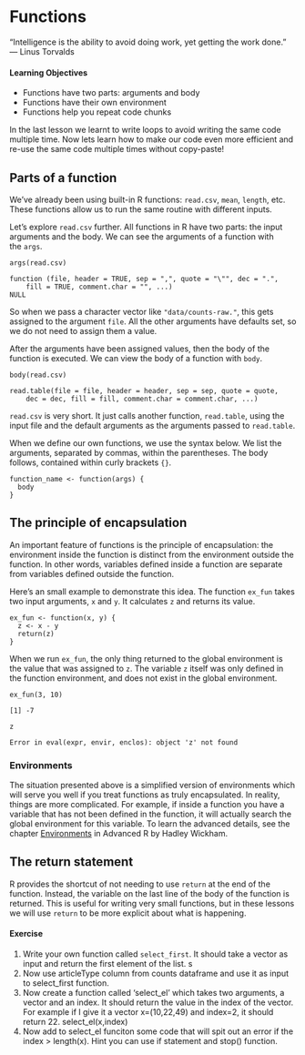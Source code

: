 # Functions

“Intelligence is the ability to avoid doing work, yet getting the work done.”
― Linus Torvalds

<div class="box">
#### Learning Objectives {-}

-   Functions have two parts: arguments and body
-   Functions have their own environment
-   Functions help you repeat code chunks
</div>

In the last lesson we learnt to write loops to avoid writing the same code multiple time. Now lets learn how to make our code even more efficient and re-use the same code multiple times without copy-paste!

## Parts of a function

We've already been using built-in R functions: `read.csv`, `mean`, `length`, etc. These functions allow us to run the same routine with different inputs.

Let's explore `read.csv` further. All functions in R have two parts: the input arguments and the body. We can see the arguments of a function with the `args`.

```
args(read.csv)
```

```
function (file, header = TRUE, sep = ",", quote = "\"", dec = ".", 
    fill = TRUE, comment.char = "", ...) 
NULL
```

So when we pass a character vector like `"data/counts-raw."`, this gets assigned to the argument `file`. All the other arguments have defaults set, so we do not need to assign them a value.

After the arguments have been assigned values, then the body of the function is executed. We can view the body of a function with `body`.

```
body(read.csv)
```

```
read.table(file = file, header = header, sep = sep, quote = quote,
    dec = dec, fill = fill, comment.char = comment.char, ...)

```

`read.csv` is very short. It just calls another function, `read.table`, using the input file and the default arguments as the arguments passed to `read.table`.

When we define our own functions, we use the syntax below. We list the arguments, separated by commas, within the parentheses. The body follows, contained within curly brackets `{}`.

```
function_name <- function(args) {
  body
}
```

## The principle of encapsulation

An important feature of functions is the principle of encapsulation: the environment inside the function is distinct from the environment outside the function. In other words, variables defined inside a function are separate from variables defined outside the function.

Here's an small example to demonstrate this idea. The function `ex_fun` takes two input arguments, `x` and `y`. It calculates `z` and returns its value.

```
ex_fun <- function(x, y) {
  z <- x - y
  return(z)
}
```

When we run `ex_fun`, the only thing returned to the global environment is the value that was assigned to `z`. The variable `z` itself was only defined in the function environment, and does not exist in the global environment.

```
ex_fun(3, 10)
```

```
[1] -7

```

```
z
```

```
Error in eval(expr, envir, enclos): object 'z' not found

```

### Environments


The situation presented above is a simplified version of environments which will serve you well if you treat functions as truly encapsulated. In reality, things are more complicated. For example, if inside a function you have a variable that has not been defined in the function, it will actually search the global environment for this variable. To learn the advanced details, see the chapter [Environments](http://adv-r.had.co.nz/Environments.html) in Advanced R by Hadley Wickham.

## The return statement


R provides the shortcut of not needing to use `return` at the end of the function. Instead, the variable on the last line of the body of the function is returned. This is useful for writing very small functions, but in these lessons we will use `return` to be more explicit about what is happening.


<div class="box">
#### Exercise {-}

1. Write your own function called `select_first`. It should take a vector as input and return the first element of the list.
s
2. Now use articleType column from counts dataframe and use it as input to select_first function.
3. Now create a function called 'select_el' which takes two arguments, a vector and an index. It should return the value in the index of the vector. For example if I give it a vector x=(10,22,49) and index=2, it should return 22.
select_el(x,index)
4. Now add to select_el funciton some code that will spit out an error if the index > length(x). Hint you can use if statement and stop() function.







</div>